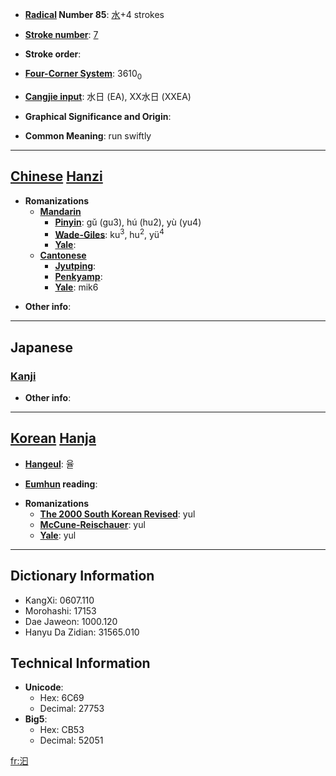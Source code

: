 * '''[[Wiktionary:Chinese radical index| Radical]] Number 85''': [[Wiktionary:Chinese radical index 水|水]]+4 strokes

* '''[[Wiktionary:Chinese total strokes index|Stroke number]]''': [[Wiktionary:Chinese total strokes index 7|7]]

* '''Stroke order''': 

* '''[[Wiktionary:Chinese four corner index|Four-Corner System]]''': 3610<sub>0</sub>

* '''[[Wiktionary:Chinese Cangjie index|Cangjie input]]''': 水日 (EA), XX水日 (XXEA)

* '''Graphical Significance and Origin''': 

* '''Common Meaning''': run swiftly

----

== [[Chinese]] [[Hanzi]] ==

* '''Romanizations'''
** '''[[Mandarin]]'''
*** '''[[Pinyin]]''': gǔ (gu3), hú (hu2), yù (yu4)
*** '''[[Wade-Giles]]''': ku<sup>3</sup>, hu<sup>2</sup>, yü<sup>4</sup>
*** '''[[Yale]]''': 
** '''[[Cantonese]]'''
*** '''[[Jyutping]]''':
*** '''[[Penkyamp]]''': 
*** '''[[Yale]]''': mik6

* '''Other info''': 

----

==Japanese==
===[[Kanji]]===
{{kanji|on readings=[[いつ]] (itsu), [[ごち]] (gochi), [[ごつ]] (gotsu)
|kun readings=[[ながれる]] (nagareru)
}}

* '''Other info''':  

----

== [[Korean]] [[Hanja]] ==

* '''[[Hangeul]]''': 율

* '''[[Eumhun]] reading''': 

* '''Romanizations'''
** '''[[The 2000 South Korean Revised Romanization|The 2000 South Korean Revised]]''': yul
** '''[[McCune-Reischauer]]''': yul
** '''[[Yale]]''': yul

----

== Dictionary Information ==

* KangXi: 0607.110
* Morohashi: 17153
* Dae Jaweon: 1000.120
* Hanyu Da Zidian: 31565.010

== Technical Information ==

* '''Unicode''':
** Hex: 6C69
** Decimal: 27753
* '''Big5''':
** Hex: CB53
** Decimal: 52051

[[fr:汩]]